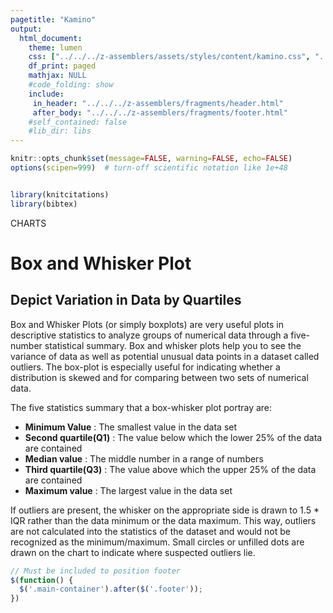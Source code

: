 ```yaml
---
pagetitle: "Kamino"
output: 
  html_document:
    theme: lumen
    css: ["../../../z-assemblers/assets/styles/content/kamino.css", "../../../z-assemblers/assets/icons/line-awesome/css/line-awesome.css"]
    df_print: paged
    mathjax: NULL
    #code_folding: show
    include:
     in_header: "../../../z-assemblers/fragments/header.html"
     after_body: "../../../z-assemblers/fragments/footer.html"
    #self_contained: false
    #lib_dir: libs
---
```


```r

knitr::opts_chunk$set(message=FALSE, warning=FALSE, echo=FALSE)
options(scipen=999)  # turn-off scientific notation like 1e+48


library(knitcitations)
library(bibtex)

```

<div class="activity">
CHARTS  
</div>

# Box and Whisker Plot
## Depict Variation in Data by Quartiles

Box and Whisker Plots (or simply boxplots) are very useful plots in descriptive statistics to analyze groups of numerical data through a five-number statistical summary. Box and whisker plots help you to see the variance of data as well as potential unusual data points in a dataset called outliers. The box-plot is especially useful for indicating whether a distribution is skewed and for comparing between two sets of numerical data.


The five statistics summary that a box-whisker plot portray are:

* __Minimum Value__ : The smallest value in the data set
* __Second quartile(Q1)__ : The value below which the lower 25% of the data are contained
* __Median value__ : The middle number in a range of numbers
* __Third quartile(Q3)__ : The value above which the upper 25% of the data are contained
* __Maximum value__ : The largest value in the data set


If outliers are present, the whisker on the appropriate side is drawn to 1.5 * IQR rather than the data minimum or the data maximum. This way, outliers are not calculated into the statistics of the dataset and would not be recognized as the minimum/maximum. Small circles or unfilled dots are drawn on the chart to indicate where suspected outliers lie.



```js

// Must be included to position footer
$(function() {
  $('.main-container').after($('.footer'));
})

```

